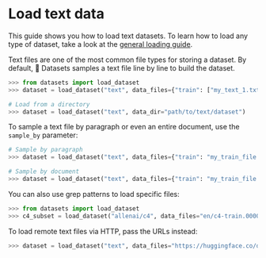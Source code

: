 # Load text data

This guide shows you how to load text datasets. To learn how to load any type of dataset, take a look at the <a class="underline decoration-sky-400 decoration-2 font-semibold" href="./loading">general loading guide</a>.

Text files are one of the most common file types for storing a dataset. By default, 🤗 Datasets samples a text file line by line to build the dataset.

```py
>>> from datasets import load_dataset
>>> dataset = load_dataset("text", data_files={"train": ["my_text_1.txt", "my_text_2.txt"], "test": "my_test_file.txt"})

# Load from a directory
>>> dataset = load_dataset("text", data_dir="path/to/text/dataset")
```

To sample a text file by paragraph or even an entire document, use the `sample_by` parameter:

```py
# Sample by paragraph
>>> dataset = load_dataset("text", data_files={"train": "my_train_file.txt", "test": "my_test_file.txt"}, sample_by="paragraph")

# Sample by document
>>> dataset = load_dataset("text", data_files={"train": "my_train_file.txt", "test": "my_test_file.txt"}, sample_by="document")
```

You can also use grep patterns to load specific files:

```py
>>> from datasets import load_dataset
>>> c4_subset = load_dataset("allenai/c4", data_files="en/c4-train.0000*-of-01024.json.gz")
```

To load remote text files via HTTP, pass the URLs instead:

```py
>>> dataset = load_dataset("text", data_files="https://huggingface.co/datasets/lhoestq/test/resolve/main/some_text.txt")
```